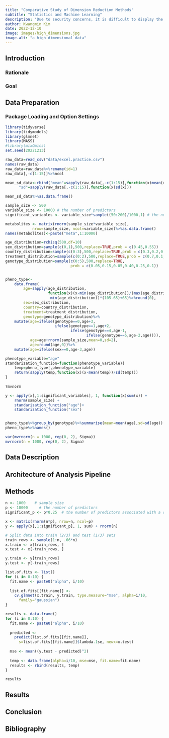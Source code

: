 ```yaml
---
title: "Comparative Study of Dimension Reduction Methods"
subtitle: "Statistics and Machine Learning"
description: "Due to security concerns, it is difficult to display the data used in this project. Therefore, we will generate fake data to reproduce and demonstrate a rough analysis pipeline."
author: Kwangmin Kim
date: 2022-12-10
image: images/high_dimensions.jpg
image-alt: "a high dimensional data"
---
```


## Introduction

### Rationale

### Goal

## Data Preparation

### Package Loading and Option Settings

```r

library(tidyverse)
library(tidymodels)
library(glmnet)
library(MASS)
#library(mixOmics)
set.seed(20221213) 

```

```r
raw_data=read_csv("data/excel.practice.csv")
names(raw_data)
raw_data=raw_data%>%rename(id=1)
raw_data[,-c(1:15)]%>%ncol

mean_sd_data<-rbind("mean"=sapply(raw_data[,-c(1:15)],function(x)mean(x)),
      "sd"=sapply(raw_data[,-c(1:15)],function(x)sd(x)))

mean_sd_data%>%as.data.frame()

sample_size <- 500
variable_size <- 10000 # the number of predictors
significant_variables <- variable_size*sample((50:200)/1000,1) # the number of predictors associated with a response variable

metabolites <- matrix(rnorm(sample_size*variable_size), 
            nrow=sample_size, ncol=variable_size)%>%as.data.frame()
names(metabolites)<-paste("meta",1:10000)

age_distribution=rchisq(500,df=10)
sex_distribution=sample(c(0,1),500,replace=TRUE,prob = c(0.45,0.55))
country_distribution=sample(c(0:3),500,replace=TRUE,prob = c(0.3,0.2,0.2,0.3))
treatment_distribution=sample(c(0:2),500,replace=TRUE,prob = c(0.7,0.1,0.2))
genotype_distribution=sample(c(0:5),500,replace=TRUE,
                             prob = c(0.05,0.15,0.05,0.40,0.25,0.1))


pheno_type<-
    data.frame(
        age=sapply(age_distribution,
                   function(x)(x-min(age_distribution))/(max(age_distribution)-
                    min(age_distribution))*(105-65)+65)%>%round(0),
        sex=sex_distribution,
        country=country_distribution,
        treatment=treatment_distribution,
        genotype=genotype_distribution)%>%
    mutate(age=ifelse(genotype==0,age+3,
                      ifelse(genotype==1,age+2,
                             ifelse(genotype==4,age-1,
                                    ifelse(genotype==5,age-2,age)))),
           age=age+rnorm(sample_size,mean=0,sd=2),
           age=round(age,0))%>%
    mutate(age=ifelse(sex==0,age-3,age))

phenotype_variable="age"
standarization_function=function(phenotype_variable){
    temp=pheno_type[,phenotype_variable]
    return(sapply(temp,function(x)(x-mean(temp))/sd(temp)))
}
    
?mvnorm

y <- apply(x[,1:significant_variables], 1, function(x)sum(x)) + 
    rnorm(sample_size) + 
    standarization_function("age")+
    standarization_function("sex")


pheno_type%>%group_by(genotype)%>%summarise(mean=mean(age),sd=sd(age))
pheno_type%>%names()

var(mvrnorm(n = 1000, rep(0, 2), Sigma))
mvrnorm(n = 1000, rep(0, 2), Sigma)
```

## Data Description

## Architecture of Analysis Pipeline 

## Methods

```r
n <- 1000    # sample size
p <- 10000     # the number of predictors
significant_p <- p*0.25  # the number of predictors associated with a response variable

x <- matrix(rnorm(n*p), nrow=n, ncol=p)
y <- apply(x[,1:significant_p], 1, sum) + rnorm(n)

# Split data into train (2/3) and test (1/3) sets
train_rows <- sample(1:n, .66*n)
x.train <- x[train_rows, ]
x.test <- x[-train_rows, ]

y.train <- y[train_rows]
y.test <- y[-train_rows]

list.of.fits <- list()
for (i in 0:10) {
  fit.name <- paste0("alpha", i/10)
  
  list.of.fits[[fit.name]] <-
    cv.glmnet(x.train, y.train, type.measure="mse", alpha=i/10, 
      family="gaussian")
}

results <- data.frame()
for (i in 0:10) {
  fit.name <- paste0("alpha", i/10)
  
  predicted <- 
    predict(list.of.fits[[fit.name]], 
      s=list.of.fits[[fit.name]]$lambda.1se, newx=x.test)
  
  mse <- mean((y.test - predicted)^2)
  
  temp <- data.frame(alpha=i/10, mse=mse, fit.name=fit.name)
  results <- rbind(results, temp)
}

results
```

## Results

## Conclusion

## Bibliography
